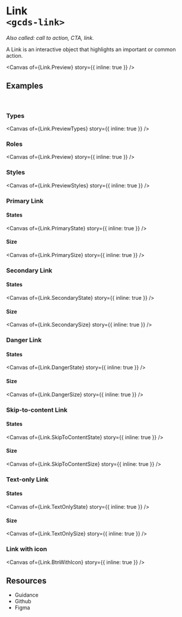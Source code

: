 
<Meta of={Link} name="Overview" />

# Link<br/>`<gcds-link>`

_Also called: call to action, CTA, link._

A Link is an interactive object that highlights an important or common action.

<Canvas
  of={Link.Preview}
  story={{ inline: true }}
/>

## Examples
<br/>

### Types

<Canvas
  of={Link.PreviewTypes}
  story={{ inline: true }}
/>

### Roles

<Canvas
  of={Link.Preview}
  story={{ inline: true }}
/>

### Styles

<Canvas
  of={Link.PreviewStyles}
  story={{ inline: true }}
/>

### Primary Link

#### States

<Canvas
  of={Link.PrimaryState}
  story={{ inline: true }}
/>

#### Size

<Canvas
  of={Link.PrimarySize}
  story={{ inline: true }}
/>

### Secondary Link

#### States

<Canvas
  of={Link.SecondaryState}
  story={{ inline: true }}
/>

#### Size

<Canvas
  of={Link.SecondarySize}
  story={{ inline: true }}
/>

### Danger Link

#### States

<Canvas
  of={Link.DangerState}
  story={{ inline: true }}
/>

#### Size

<Canvas
  of={Link.DangerSize}
  story={{ inline: true }}
/>

### Skip-to-content Link

#### States

<Canvas
  of={Link.SkipToContentState}
  story={{ inline: true }}
/>

#### Size

<Canvas
  of={Link.SkipToContentSize}
  story={{ inline: true }}
/>

### Text-only Link

#### States

<Canvas
  of={Link.TextOnlyState}
  story={{ inline: true }}
/>

#### Size

<Canvas
  of={Link.TextOnlySize}
  story={{ inline: true }}
/>

### Link with icon

<Canvas
  of={Link.BtnWithIcon}
  story={{ inline: true }}
/>

## Resources

<ul>
  <li>
    <gcds-link href="https://design-system.alpha.canada.ca/en/components/link/" target="_blank">Guidance</gcds-link>
  </li>
  <li>
    <gcds-link href="https://github.com/cds-snc/gcds-components/tree/main/packages/web/src/components/gcds-link" target="_blank">Github</gcds-link>
  </li>
  <li>
    <gcds-link href="https://www.figma.com/file/mh2maMG2NBtk41k1O1UGHV/Canadian-Digital-Service%E2%80%A8---GC-Design-System?node-id=817-4607&t=CvcydrJWvNLwlAvY-0" target="_blank">Figma</gcds-link>
  </li>
</ul>
